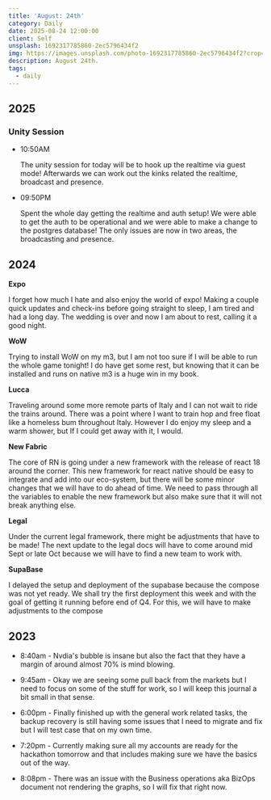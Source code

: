 ```yaml
---
title: 'August: 24th'
category: Daily
date: 2025-08-24 12:00:00
client: Self
unsplash: 1692317785860-2ec5796434f2
img: https://images.unsplash.com/photo-1692317785860-2ec5796434f2?crop=entropy&cs=srgb&fm=jpg&ixid=MnwzNjM5Nzd8MHwxfHJhbmRvbXx8fHx8fHx8fDE2ODE3NDg2ODY&ixlib=rb-4.0.3&q=85
description: August 24th. 
tags:
  - daily
---
```



## 2025

### Unity Session

-   10:50AM

    The unity session for today will be to hook up the realtime via guest mode!
    Afterwards we can work out the kinks related the realtime, broadcast and presence.

-   09:50PM

    Spent the whole day getting the realtime and auth setup!
    We were able to get the auth to be operational and we were able to make a change to the postgres database!
    The only issues are now in two areas, the broadcasting and presence.

## 2024

**Expo**

I forget how much I hate and also enjoy the world of expo!
Making a couple quick updates and check-ins before going straight to sleep, I am tired and had a long day.
The wedding is over and now I am about to rest, calling it a good night.

**WoW**

Trying to install WoW on my m3, but I am not too sure if I will be able to run the whole game tonight!
I do have get some rest, but knowing that it can be installed and runs on native m3 is a huge win in my book.

**Lucca**

Traveling around some more remote parts of Italy and I can not wait to ride the trains around.
There was a point where I want to train hop and free float like a homeless bum throughout Italy.
However I do enjoy my sleep and a warm shower, but If I could get away with it, I would.

**New Fabric**

The core of RN is going under a new framework with the release of react 18 around the corner.
This new framework for react native should be easy to integrate and add into our eco-system, but there will be some minor changes that we will have to do ahead of time.
We need to pass through all the variables to enable the new framework but also make sure that it will not break anything else.

**Legal**

Under the current legal framework, there might be adjustments that have to be made!
The next update to the legal docs will have to come around mid Sept or late Oct because we will have to find a new team to work with.


**SupaBase**

I delayed the setup and deployment of the supabase because the compose was not yet ready.
We shall try the first deployment this week and with the goal of getting it running before end of Q4.
For this, we will have to make adjustments to the compose


<Adsense />


## 2023

- 8:40am - Nvdia's bubble is insane but also the fact that they have a margin of around almost 70% is mind blowing. 

- 9:45am - Okay we are seeing some pull back from the markets but I need to focus on some of the stuff for work, so I will keep this journal a bit small in that sense.

- 6:00pm - Finally finished up with the general work related tasks, the backup recovery is still having some issues that I need to migrate and fix but I will test case that on my own time. 

- 7:20pm - Currently making sure all my accounts are ready for the hackathon tomorrow and that includes making sure we have the basics out of the way. 

- 8:08pm - There was an issue with the Business operations aka BizOps document not rendering the graphs, so I will fix that right now.